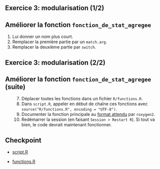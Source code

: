 ## Exercice 3: modularisation (1/2)

:::{.callout-tip collapse="true" icon=false}
## Améliorer la fonction `fonction_de_stat_agregee`


:::{.incremental}

1. Lui donner un nom plus court.
2. Remplacer la première partie par un `match.arg`.
3. Remplacer la deuxième partie par `switch`.
:::

:::

## Exercice 3: modularisation (2/2)


:::{.callout-tip collapse="true" icon=false}
## Améliorer la fonction `fonction_de_stat_agregee` (suite)


:::{.incremental style="margin-left: 30px;"}

7. Déplacer toutes les fonctions dans un fichier `R/functions.R`.
8. Dans `script.R`, appeler en début de chaîne ces fonctions avec `source("R/functions.R", encoding = "UTF-8")`.
9. Documenter la fonction principale au [format attendu](https://cran.r-project.org/web/packages/roxygen2/vignettes/roxygen2.html) par `roxygen2`.
10. Redémarrer la session (en faisant `Session > Restart R`).
Si tout va bien, le code devrait maintenant fonctionner.

:::
  
:::

## Checkpoint

- [script.R](https://raw.githubusercontent.com/InseeFrLab/formation-bonnes-pratiques-R/main/R/checkpoints/application3/script.R)

- [functions.R](https://raw.githubusercontent.com/InseeFrLab/formation-bonnes-pratiques-R/main/R/checkpoints/application3/functions.R)
